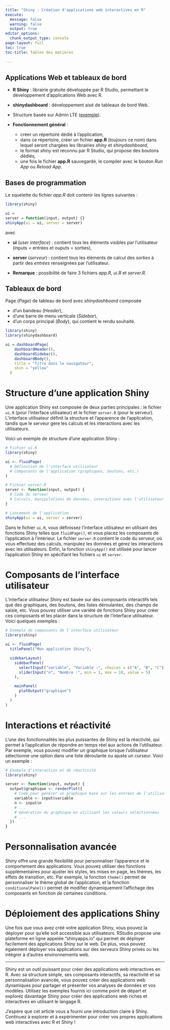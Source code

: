```yaml
---
title: "Shiny : Création d'applications web interactives en R"
execute: 
  message: false
  warning: false
  output: true
editor_options: 
  chunk_output_type: console
page-layout: full
toc: true
toc-title: Tables des matières
  
---
```


## Applications Web et tableaux de bord

* **R Shiny** : librairie gratuite développée par R Studio, permettant le développement d'applications Web avec R.  

* **shinydashboard** : développement aisé de tableaux de bord Web.

* Structure basée sur Admin LTE ([exemple](https://adminlte.io/themes/AdminLTE/index2.html)).

* **Fonctionnement général** :
    + créer un répertoire dédié à l'application,
    + dans ce répertoire, créer un fichier **app.R** (toujours ce nom) dans lequel seront chargées les librairies *shiny* et *shinydashboard*,
    + le format *shiny* est reconnu par R Studio, qui propose des boutons dédiés,
    + une fois le fichier **app.R** sauvegardé, le compiler avec le bouton *Run App* ou *Reload App*.

## Bases de programmation

Le squelette du fichier *app.R* doit contenir les lignes suivantes :

```r
library(shiny)

ui = 
server = function(input, output) {}
shinyApp(ui = ui, server = server)

```

avec 

* **ui** (*user interface*) : contient tous les éléments visibles par l'utilisateur (inputs = entrées et ouputs = sorties),   

* **server** (*serveur*) : contient tous les éléments de calcul des *sorties* à partir des *entrées* renseignées par l'utilisateur.

* **Remarque** : possibilité de faire 3 fichiers *app.R*, *ui.R* et *server.R*.

## Tableaux de bord

Page (*Page*) de tableau de bord avec *shinydashboard* composée

* d'un bandeau (*Header*),
* d'une barre de menu verticale (*Sidebar*),
* d'un corps principal (*Body*), qui contient le rendu souhaité.
```r
library(shiny)
library(shinydashboard)

ui = dashboardPage(
    dashboardHeader(),
    dashboardSidebar(),
    dashboardBody(),
    title = "Titre dans le navigateur",
    skin = "yellow"
  )
```

# Structure d'une application Shiny

Une application Shiny est composée de deux parties principales : le fichier `ui.R` (pour l'interface utilisateur) et le fichier `server.R` (pour le serveur). L'interface utilisateur définit la structure et l'apparence de l'application, tandis que le serveur gère les calculs et les interactions avec les utilisateurs.

Voici un exemple de structure d'une application Shiny :

```r
# Fichier ui.R
library(shiny)

ui <- fluidPage(
  # Définition de l'interface utilisateur
  # Composants de l'application (graphiques, boutons, etc.)
)

```

```r
# Fichier server.R
server <- function(input, output) {
  # Code du serveur
  # Calculs, manipulations de données, interactions avec l'utilisateur
}

# Lancement de l'application
shinyApp(ui = ui, server = server)
```

Dans le fichier `ui.R`, vous définissez l'interface utilisateur en utilisant des fonctions Shiny telles que `fluidPage()`, et vous placez les composants de l'application à l'intérieur. Le fichier `server.R` contient le code du serveur, où vous effectuez des calculs, manipulez les données et gérez les interactions avec les utilisateurs. Enfin, la fonction `shinyApp()` est utilisée pour lancer l'application Shiny en spécifiant les fichiers `ui` et `server`.

# Composants de l'interface utilisateur

L'interface utilisateur Shiny est basée sur des composants interactifs tels que des graphiques, des boutons, des listes déroulantes, des champs de saisie, etc. Vous pouvez utiliser une variété de fonctions Shiny pour créer ces composants et les placer dans la structure de l'interface utilisateur. Voici quelques exemples :

```r
# Exemple de composants de l'interface utilisateur
library(shiny)

ui <- fluidPage(
  titlePanel("Mon application Shiny"),

  sidebarLayout(
    sidebarPanel(
      selectInput("variable", "Variable :", choices = c("A", "B", "C")),
      sliderInput("n", "Nombre :", min = 1, max = 10, value = 5)
    ),

    mainPanel(
      plotOutput("graphique")
    )
  )
)
```

# Interactions et réactivité

L'une des fonctionnalités les plus puissantes de Shiny est la réactivité, qui permet à l'application de répondre en temps réel aux actions de l'utilisateur. Par exemple, vous pouvez modifier un graphique lorsque l'utilisateur sélectionne une option dans une liste déroulante ou ajuste un curseur. Voici un exemple :

```r
# Exemple d'interaction et de réactivité
library(shiny)

server <- function(input, output) {
  output$graphique <- renderPlot({
    # Code pour générer un graphique basé sur les entrées de l'utilisateur
    variable <- input$variable
    n <- input$n
    # ...
    # Génération du graphique en utilisant les valeurs sélectionnées
    # ...
  })
}
```

# Personnalisation avancée

Shiny offre une grande flexibilité pour personnaliser l'apparence et le comportement des applications. Vous pouvez utiliser des fonctions supplémentaires pour ajuster les styles, les mises en page, les thèmes, les effets de transition, etc. Par exemple, la fonction `theme()` permet de personnaliser le thème global de l'application, et la fonction `conditionalPanel()` permet de modifier dynamiquement l'affichage des composants en fonction de certaines conditions.

# Déploiement des applications Shiny

Une fois que vous avez créé votre application Shiny, vous pouvez la déployer pour qu'elle soit accessible aux utilisateurs. RStudio propose une plateforme en ligne appelée "shinyapps.io" qui permet de déployer facilement des applications Shiny sur le web. De plus, vous pouvez également déployer vos applications sur des serveurs Shiny privés ou les intégrer à d'autres environnements web.

---

Shiny est un outil puissant pour créer des applications web interactives en R. Avec sa structure simple, ses composants interactifs, sa réactivité et sa personnalisation avancée, vous pouvez créer des applications web dynamiques pour partager et présenter vos analyses de données et vos modèles. Utilisez les exemples fournis ici comme point de départ et explorez davantage Shiny pour créer des applications web riches et interactives en utilisant le langage R.

J'espère que cet article vous a fourni une introduction claire à Shiny. Continuez à explorer et à expérimenter pour créer vos propres applications web interactives avec R et Shiny !